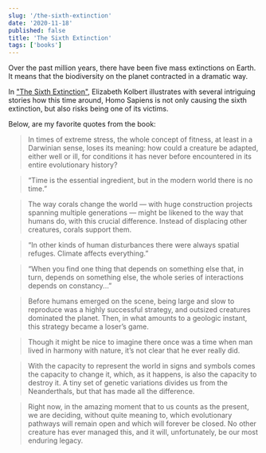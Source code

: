 ```yaml
---
slug: '/the-sixth-extinction'
date: '2020-11-18'
published: false
title: 'The Sixth Extinction'
tags: ['books']
---
```


Over the past million years, there have been five mass extinctions on Earth. It means that the biodiversity on the planet contracted in a dramatic way.

In <a href='https://amzn.eu/i9E6SXx' target='_blank' rel='noopener'>"The Sixth Extinction"</a>, Elizabeth Kolbert illustrates with several intriguing stories how this time around, Homo Sapiens is not only causing the sixth extinction, but also risks being one of its victims.

Below, are my favorite quotes from the book:

> In times of extreme stress, the whole concept of fitness, at least in a Darwinian sense, loses its meaning: how could a creature be adapted, either well or ill, for conditions it has never before encountered in its entire evolutionary history?

> “Time is the essential ingredient, but in the modern world there is no time.”

> The way corals change the world — with huge construction projects spanning multiple generations — might be likened to the way that humans do, with this crucial difference. Instead of displacing other creatures, corals support them.

> “In other kinds of human disturbances there were always spatial refuges. Climate affects everything.”

> “When you find one thing that depends on something else that, in turn, depends on something else, the whole series of interactions depends on constancy...”

> Before humans emerged on the scene, being large and slow to reproduce was a highly successful strategy, and outsized creatures dominated the planet. Then, in what amounts to a geologic instant, this strategy became a loser’s game.

> Though it might be nice to imagine there once was a time when man lived in harmony with nature, it’s not clear that he ever really did.

> With the capacity to represent the world in signs and symbols comes the capacity to change it, which, as it happens, is also the capacity to destroy it. A tiny set of genetic variations divides us from the Neanderthals, but that has made all the difference.

> Right now, in the amazing moment that to us counts as the present, we are deciding, without quite meaning to, which evolutionary pathways will remain open and which will forever be closed. No other creature has ever managed this, and it will, unfortunately, be our most enduring legacy.
